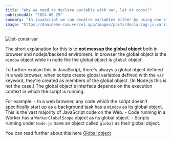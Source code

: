 ```yaml
---
title: "Why we need to declare variable with var, let or const?"
publishedAt: "2024-06-25"
summary: "In javaScript we can decalre variables either by using one of thes keyword `var, let or const`, or simply without any of them. A variable declared this way have the same behaiour as a variable declared with the `var` keyword (more on this in the post)."
image: "https://danideme-com.vercel.app/images/posts/declaring-js-variable-without-var-let-const.jpeg"
---
```


![let-const-var](https://danideme-com.vercel.app/images/posts/declaring-js-variable-without-var-let-const.jpeg)

The short explanation for this is to **not messup the global object** both in browser and nodejs/backend enviroment. 
In browser the global object is the `window` object while in node the the global object is `global` object. 

To further explain this in JavaScript, there's always a global object defined in a web browser, when scripts create global variables defined with the `var` keyword, they're created as members of the global object. 
(In Node.js this is not the case.) The global object's interface depends on the execution context in which the script is running. 

For example:
    - In a web browser, any code which the script doesn't specifically start up as a background task has a `Window` as its global object. This is the vast majority of JavaScript code on the Web.
    - Code running in a Worker has a `WorkerGlobalScope` object as its global object.
    - Scripts running under `Node.js` have an object called `global` as their global object.

You can read further about this here [Global object](https://developer.mozilla.org/en-US/docs/Glossary/Global_object)
